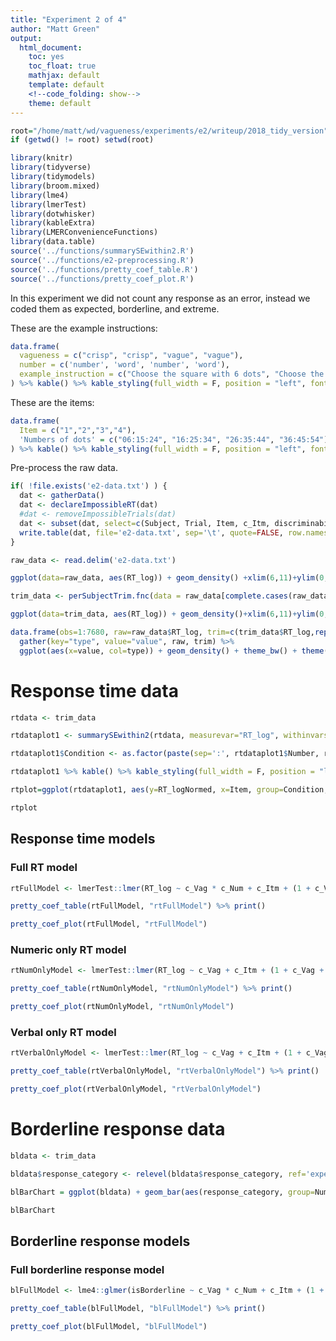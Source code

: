 ```yaml
---
title: "Experiment 2 of 4"
author: "Matt Green"
output:
  html_document:
    toc: yes
    toc_float: true
    mathjax: default
    template: default
    <!--code_folding: show-->
    theme: default
---
```


```r
root="/home/matt/wd/vagueness/experiments/e2/writeup/2018_tidy_version"
if (getwd() != root) setwd(root)
```

```r
library(knitr)
library(tidyverse)
library(tidymodels)
library(broom.mixed)
library(lme4)
library(lmerTest)
library(dotwhisker)
library(kableExtra)
library(LMERConvenienceFunctions)
library(data.table)
source('../functions/summarySEwithin2.R')
source('../functions/e2-preprocessing.R')
source('../functions/pretty_coef_table.R')
source('../functions/pretty_coef_plot.R')
```

In this experiment we did not count any response as an error, instead we coded them as expected, borderline, and extreme.

These are the example instructions:
```r
data.frame(
  vagueness = c("crisp", "crisp", "vague", "vague"),
  number = c('number', 'word', 'number', 'word'),
  example_instruction = c("Choose the square with 6 dots", "Choose the square with the fewest dots", "Choose a square with about 10 dots", "Choose a square with few dots")  
) %>% kable() %>% kable_styling(full_width = F, position = "left", font_size = 11)
```

These are the items:
```r
data.frame(
  Item = c("1","2","3","4"),
  'Numbers of dots' = c("06:15:24", "16:25:34", "26:35:44", "36:45:54")
) %>% kable() %>% kable_styling(full_width = F, position = "left", font_size = 11)
```

Pre-process the raw data.
```r
if( !file.exists('e2-data.txt') ) {
  dat <- gatherData() 
  dat <- declareImpossibleRT(dat)
  #dat <- removeImpossibleTrials(dat)
  dat <- subset(dat, select=c(Subject, Trial, Item, c_Itm, discriminability, Instruction, nchar_instr, Vagueness, Number, Order, Quantity, c_Vag, c_Num, c_Ord, c_Qty, NaType, response_category, isBorderline, RT, RT_log))
  write.table(dat, file='e2-data.txt', sep='\t', quote=FALSE, row.names = FALSE)
}
```

```r
raw_data <- read.delim('e2-data.txt')
```

```r
ggplot(data=raw_data, aes(RT_log)) + geom_density() +xlim(6,11)+ylim(0,0.8)
```

```r
trim_data <- perSubjectTrim.fnc(data = raw_data[complete.cases(raw_data),], response='RT', subject='Subject', trim = 2.5)$data
```

```r
ggplot(data=trim_data, aes(RT_log)) + geom_density()+xlim(6,11)+ylim(0,0.8)
```

```r
data.frame(obs=1:7680, raw=raw_data$RT_log, trim=c(trim_data$RT_log,rep(NA, times=239))) %>% 
  gather(key="type", value="value", raw, trim) %>%
  ggplot(aes(x=value, col=type)) + geom_density() + theme_bw() + theme(panel.grid = element_blank()) 
```

# Response time data

```r
rtdata <- trim_data
```

```r
rtdataplot1 <- summarySEwithin2(rtdata, measurevar="RT_log", withinvars=c("Vagueness", "Number", "Item"), idvar="Subject")

rtdataplot1$Condition <- as.factor(paste(sep=':', rtdataplot1$Number, rtdataplot1$Vagueness))

rtdataplot1 %>% kable() %>% kable_styling(full_width = F, position = "left", font_size = 11)

rtplot=ggplot(rtdataplot1, aes(y=RT_logNormed, x=Item, group=Condition, fill=Vagueness)) + geom_line() + geom_errorbar(width=.2, aes(ymin=RT_logNormed-ci, ymax=RT_logNormed+ci)) + geom_point(size=2, col=1, aes(shape=Vagueness)) + scale_fill_grey(name="Vagueness", start=0, end=1) +  scale_shape_manual(name="Vagueness", values=c(21,22)) + ggtitle("Response time") + ylab("Respone time (log (ms))") + xlab(NULL) + theme_bw() + theme(panel.grid.major = element_blank(), panel.grid.minor = element_blank(), legend.key = element_blank(), legend.position="right", aspect.ratio=1, plot.background=element_rect(fill=NA, color='white'), strip.background=element_blank(), axis.text.x = element_text(angle = 15)) + facet_grid(~Number)

rtplot
```


## Response time models 

### Full RT model

```r
rtFullModel <- lmerTest::lmer(RT_log ~ c_Vag * c_Num + c_Itm + (1 + c_Vag * c_Num + c_Itm | Subject), rtdata)
```

```r
pretty_coef_table(rtFullModel, "rtFullModel") %>% print()
```

```r
pretty_coef_plot(rtFullModel, "rtFullModel")
```

### Numeric only RT model

```r
rtNumOnlyModel <- lmerTest::lmer(RT_log ~ c_Vag + c_Itm + (1 + c_Vag + c_Itm | Subject), subset(rtdata,Number=="Numeric"))
```

```r
pretty_coef_table(rtNumOnlyModel, "rtNumOnlyModel") %>% print()
```

```r
pretty_coef_plot(rtNumOnlyModel, "rtNumOnlyModel")
```

### Verbal only RT model

```r
rtVerbalOnlyModel <- lmerTest::lmer(RT_log ~ c_Vag + c_Itm + (1 + c_Vag + c_Itm | Subject), subset(rtdata,Number=="Verbal"))
```

```r
pretty_coef_table(rtVerbalOnlyModel, "rtVerbalOnlyModel") %>% print()
```

```r
pretty_coef_plot(rtVerbalOnlyModel, "rtVerbalOnlyModel")
```

# Borderline response data

```r
bldata <- trim_data
```

```r
bldata$response_category <- relevel(bldata$response_category, ref='expected')

blBarChart = ggplot(bldata) + geom_bar(aes(response_category, group=Number:Vagueness, fill=Vagueness), position=position_dodge(width=NULL)) +   scale_fill_grey() + xlab(NULL) + ggtitle('Borderline response distribution') + facet_grid(~Number) + theme_bw() + theme(panel.grid.major = element_blank(), panel.grid.minor = element_blank(), legend.key = element_blank(), legend.position="right", aspect.ratio=1, plot.background = element_rect(fill=NA, color='white'), strip.background=element_blank(), legend.key.size=unit(4, 'mm'), axis.text.x = element_text(angle = 15))

blBarChart
```

## Borderline response models

### Full borderline response model

```r
blFullModel <- lme4::glmer(isBorderline ~ c_Vag * c_Num + c_Itm + (1 + c_Vag * c_Num + c_Itm | Subject), bldata, family="binomial", control = glmerControl(optimizer = "bobyqa"))
```

```r
pretty_coef_table(blFullModel, "blFullModel") %>% print()
```

```r
pretty_coef_plot(blFullModel, "blFullModel")
```
